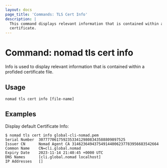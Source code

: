 ```yaml
---
layout: docs
page_title: 'Commands: TLS Cert Info'
description: |
  This command displays relevant information that is contained within a 
  certificate.
---
```


# Command: nomad tls cert info

Info is used to display relevant information that is contained within a profided certificate file.

## Usage

```plaintext
nomad tls cert info [file-name]
```

## Examples

Display default Certificate Info:

```shell-session
$ nomad tls cert info global-cli-nomad.pem
Serial Number  307777061759235334129808343588809897525
Issuer CN      Nomad Agent CA 314623649437549144006237783956683542664
Common Name    CN=cli.global.nomad
Expiry Date    2023-11-14 21:40:45 +0000 UTC
DNS Names      [cli.global.nomad localhost]
IP Addresses   []
```
